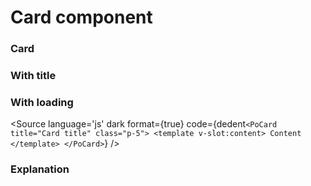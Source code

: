 # Card component




<Meta title="Layout/Card" component={PoCard} />

<Description of={PoCard} />

### Card
<Canvas withToolbar>
    <div class="po-flex po-flex-col po-space-y-5">
        <Story id="layout-card--basic" />
    </div>
</Canvas>

### With title
<Canvas withToolbar>
    <div class="po-flex po-flex-col po-space-y-5">
        <Story id="layout-card--with-title" />
    </div>
</Canvas>

### With loading
<Canvas withToolbar>
    <div class="po-flex po-flex-col po-space-y-5">
        <Story id="layout-card--with-loading" />
    </div>
</Canvas>

<Source
  language='js'
  dark
  format={true}
  code={dedent`
    <PoCard title="Card title" class="p-5">
        <template v-slot:content>
        Content
        </template>
    </PoCard>
  `}
/>

### Explanation

<ArgsTable of={PoCard} />
